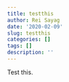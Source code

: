 ```yaml
---
title: testthis
author: Rei Sayag
date: '2020-02-09'
slug: testthis
categories: []
tags: []
description: ''
---
```


Test this. 